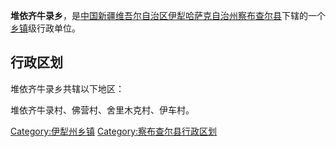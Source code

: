 {{Contains Xibe text}}
{{中国乡级行政区
| 行政区全称 = 堆依齐牛录乡
| 景观照片文件名 =
| 景观照片描述 =
| 汉语拼音 =
| 通用拼音 =
| 注音符號 =
| 其它标音类型1 =
| 其它标音1 =
| 其它标音类型2 =
| 其它标音2 =
| 其它语言类型1 =
| 其它语言地名1 =
| 其它语言类型2 =
| 其它语言地名2 =
| 上级行政区 = [[新疆维吾尔自治区|新疆维吾尔自治区]][[伊犁哈萨克自治州|伊犁哈萨克自治州]][[察布查尔县|察布查尔县]]
| 行政区类别 = [[乡|乡]]
| 行政区划代码 =
| 地理坐标 =
| 总面积 =
| 户籍人口 =
| 户籍人口年份 =
| 常住人口 =
| 常住人口年份 =
| 人口密度 =
| 行政区划 =
| 官方网站 =
| 政府驻地 =
| 邮政编码 =
| 毗邻行政区 =
| 位置图文件名 =
| 位置图描述 =
}}
{{sib|s=ᡩᡠᡞᠴᡞ<br>ᠨᡞᠷᡠ<br>ᡤᡡᠰᠠ|v=duici niru gūsa|a=duiqi niru gvsa}}
'''堆依齐牛录乡'''，是[[中华人民共和国|中国]][[新疆维吾尔自治区|新疆维吾尔自治区]][[伊犁哈萨克自治州|伊犁哈萨克自治州]][[察布查尔县|察布查尔县]]下辖的一个[[乡镇|乡镇]]级行政单位。

== 行政区划 ==
堆依齐牛录乡共辖以下地区：

堆依齐牛录村、佛营村、舍里木克村、伊车村。

{{察布查尔锡伯自治县行政区划}}
{{新疆行政区划小作品}}

[[Category:伊犁州乡镇|Category:伊犁州乡镇]]
[[Category:察布查尔县行政区划|Category:察布查尔县行政区划]]